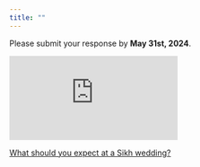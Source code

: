 ```yaml
---
title: ""
---
```


Please submit your response by **May 31st, 2024**.

<iframe src="https://docs.google.com/forms/d/e/1FAIpQLSddiVr0U70V8OthpiOwRnXr_KZhudH4oDSxw-EyeOPSw1XPEQ/viewform?embedded=true" frameborder="0" marginheight="0" marginwidth="0">

Loading…

</iframe>

[What should you expect at a Sikh wedding?](about.html){.btn .btn-outline-primary .btn role="button" target="_blank"}